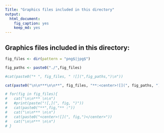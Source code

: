```yaml
---
Title: "Graphics files included in this directory"
output:
  html_document:
    fig_caption: yes
    keep_md: yes
---
```

## Graphics files included in this directory:

```r
fig_files <- dir(pattern = "png$|jpg$") 

fig_paths <- paste0("./",fig_files)

#cat(paste0("* ", fig_files, " ![](",fig_paths,")\n"))

cat(paste0("\n\n***\n\n**", fig_files, "**:<center>![](", fig_paths, ")</center>\n\n***\n\n"))

# for(fig in fig_files){
#   cat("\n\n*** \n\n")
#   #print(paste("![,](", fig, ")"))
#   cat(paste0("**",fig,"** :"))
#   cat("\n\n*** \n\n")
#   cat(paste0("<center>![](", fig,")</center>"))
#   cat("\n\n*** \n\n")
# }
```